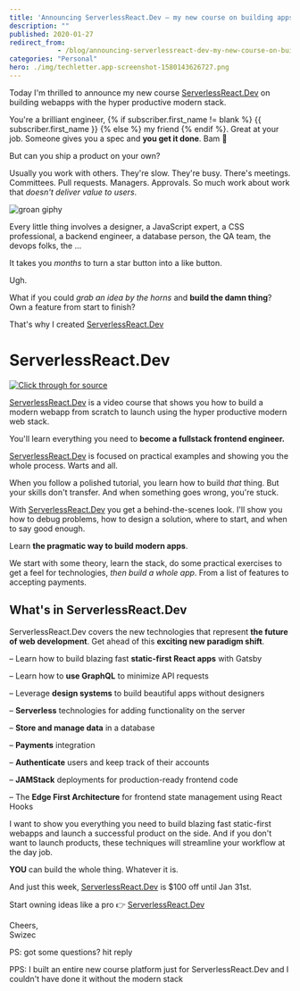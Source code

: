 ```yaml
---
title: 'Announcing ServerlessReact.Dev – my new course on building apps from scratch'
description: ""
published: 2020-01-27
redirect_from: 
            - /blog/announcing-serverlessreact-dev-my-new-course-on-building-apps-from-scratch/swizec/9309
categories: "Personal"
hero: ./img/techletter.app-screenshot-1580143626727.png
---
```


Today I'm thrilled to announce my new course [ServerlessReact.Dev](https://serverlessreact.dev) on building webapps with the hyper productive modern stack.  

You're a brilliant engineer, {% if subscriber.first_name != blank %} {{ subscriber.first_name }} {% else %} my friend {% endif %}. Great at your job. Someone gives you a spec and **you get it done**. Bam 💪

But can you ship a product on your own?

Usually you work with others. They're slow. They're busy. There's meetings. Committees. Pull requests. Managers. Approvals. So much work about work that _doesn't deliver value to users_.

![groan giphy](./img/media-6y038xO1p06He-giphy.gif)

Every little thing involves a designer, a JavaScript expert, a CSS professional, a backend engineer, a database person, the QA team, the devops folks, the ...

It takes you _months_ to turn a star button into a like button.

Ugh.

What if you could _grab an idea by the horns_ and **build the damn thing**? Own a feature from start to finish?

That's why I created [ServerlessReact.Dev](https://serverlessreact.dev)

# ServerlessReact.Dev

[![Click through for source](./img/techletter.app-screenshot-1580143626727.png)](https://www.youtube.com/watch?v=L8Sx28i2NZw)

[ServerlessReact.Dev](https://serverlessreact.dev) is a video course that shows you how to build a modern webapp from scratch to launch using the hyper productive modern web stack.

You'll learn everything you need to **become a fullstack frontend engineer.**

[ServerlessReact.Dev](https://serverlessreact.dev) is focused on practical examples and showing you the whole process. Warts and all.

When you follow a polished tutorial, you learn how to build _that_ thing. But your skills don't transfer. And when something goes wrong, you're stuck.

With [ServerlessReact.Dev](https://serverlessreact.dev) you get a behind-the-scenes look. I'll show you how to debug problems, how to design a solution, where to start, and when to say good enough.

Learn **the pragmatic way to build modern apps**.

We start with some theory, learn the stack, do some practical exercises to get a feel for technologies, _then build a whole app_. From a list of features to accepting payments.

## What's in ServerlessReact.Dev

ServerlessReact.Dev covers the new technologies that represent **the future of web development**. Get ahead of this **exciting new paradigm shift**.

– Learn how to build blazing fast **static-first React apps** with Gatsby

– Learn how to **use GraphQL** to minimize API requests

– Leverage **design systems** to build beautiful apps without designers

– **Serverless** technologies for adding functionality on the server

– **Store and manage data** in a database

– **Payments** integration

– **Authenticate** users and keep track of their accounts

– **JAMStack** deployments for production-ready frontend code

– The **Edge First Architecture** for frontend state management using React Hooks

I want to show you everything you need to build blazing fast static-first webapps and launch a successful product on the side. And if you don't want to launch products, these techniques will streamline your workflow at the day job.

**YOU** can build the whole thing. Whatever it is.

And just this week, [ServerlessReact.Dev](https://serverlessreact.dev/) is $100 off until Jan 31st.

Start owning ideas like a pro 👉 [ServerlessReact.Dev](https://serverlessreact.dev/)

Cheers,  
Swizec

PS: got some questions? hit reply

PPS: I built an entire new course platform just for ServerlessReact.Dev and I couldn't have done it without the modern stack
